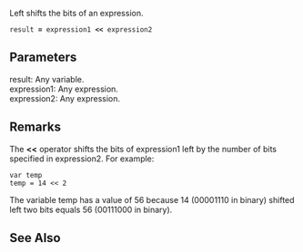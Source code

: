 Left shifts the bits of an expression.

 result '''=''' expression1 '''&lt;&lt;''' expression2

==Parameters==
; result: Any variable.
; expression1: Any expression.
; expression2: Any expression.

==Remarks==
The '''&lt;&lt;''' operator shifts the bits of expression1 left by the number of bits specified in expression2. For example:

 var temp
 temp = 14 &lt;&lt; 2
The variable temp has a value of 56 because 14 (00001110 in binary) shifted left two bits equals 56 (00111000 in binary).


==See Also==

              

              

              

              

              
